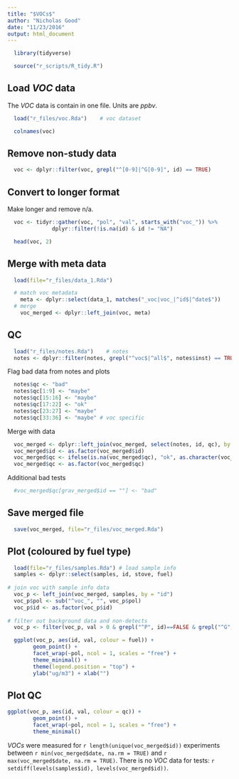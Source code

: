```yaml
---
title: "$VOCs$"
author: "Nicholas Good"
date: "11/23/2016"
output: html_document
---
```


```r
  library(tidyverse)
```

```r
  source("r_scripts/R_tidy.R")
```

## Load $VOC$ data

The $VOC$ data is contain in one file. Units are $ppbv$. 

```r
  load("r_files/voc.Rda")    # voc dataset
```

```r
  colnames(voc)
```

## Remove non-study data

```r
  voc <- dplyr::filter(voc, grepl("^[0-9]|^G[0-9]", id) == TRUE)
```

## Convert to longer format

Make longer and remove n/a.

```r
  voc <- tidyr::gather(voc, "pol", "val", starts_with("voc_")) %>%
              dplyr::filter(!is.na(id) & id != "NA")
```

```r
  head(voc, 2)
```

## Merge with meta data

```r
  load(file="r_files/data_1.Rda")
```

```r
  # match voc metadata
    meta <- dplyr::select(data_1, matches("_voc|voc_|^id$|^date$"))
  # merge
    voc_merged <- dplyr::left_join(voc, meta)
```

## QC

```r
  load("r_files/notes.Rda")    # notes
  notes <- dplyr::filter(notes, grepl("^voc$|^all$", notes$inst) == TRUE)
```

Flag bad data from notes and plots

```r
  notes$qc <- "bad"
  notes$qc[1:9] <- "maybe"
  notes$qc[15:16] <- "maybe"
  notes$qc[17:22] <- "ok"
  notes$qc[23:27] <- "maybe"
  notes$qc[33:36] <- "maybe" # voc specific
```

Merge with data

```r
  voc_merged <- dplyr::left_join(voc_merged, select(notes, id, qc), by = "id")
  voc_merged$id <- as.factor(voc_merged$id)
  voc_merged$qc <- ifelse(is.na(voc_merged$qc), "ok", as.character(voc_merged$qc))
  voc_merged$qc <- as.factor(voc_merged$qc)
```

Additional bad tests

```r
  #voc_merged$qc[grav_merged$id == ""] <- "bad"
```

## Save merged file

```r
  save(voc_merged, file="r_files/voc_merged.Rda")
```

## Plot (coloured by fuel type)

```r
  load(file="r_files/samples.Rda") # load sample info
  samples <- dplyr::select(samples, id, stove, fuel)
  
# join voc with sample info data
  voc_p <- left_join(voc_merged, samples, by = "id")
  voc_p$pol <- sub("^voc_", "", voc_p$pol)
  voc_p$id <- as.factor(voc_p$id)
  
# filter out background data and non-detects 
  voc_p <- filter(voc_p, val > 0 & grepl("^P", id)==FALSE & grepl("^G", id)==FALSE)
```

```r
  ggplot(voc_p, aes(id, val, colour = fuel)) + 
        geom_point() +
        facet_wrap(~pol, ncol = 1, scales = "free") +
        theme_minimal() +
        theme(legend.position = "top") +
        ylab("ug/m3") + xlab("")
```

## Plot QC

```r
ggplot(voc_p, aes(id, val, colour = qc)) + 
        geom_point() +
        facet_wrap(~pol, ncol = 1, scales = "free") +
        theme_minimal()
```

$VOCs$ were measured for `r length(unique(voc_merged$id))` experiments between `r min(voc_merged$date, na.rm = TRUE)` and `r max(voc_merged$date, na.rm = TRUE)`. There is no $VOC$ data for tests: `r setdiff(levels(samples$id), levels(voc_merged$id))`.

